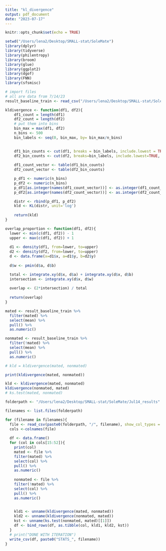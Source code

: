 ```yaml
---
title: "kl_divergence"
output: pdf_document
date: "2023-07-17"
---
```


```r
knitr::opts_chunk$set(echo = TRUE)
```

```r
setwd("/Users/lena2/Desktop/SMALL-stat/SoleMate")
library(dplyr)
library(tidyverse)
library(philentropy)
library(broom)
library(glue)
library(ggplot2)
library(dgof)
library(FNN)
library(sfsmisc)
```

```r
# import files
# all are data from 7/14/23
result_baseline_train <- read_csv("/Users/lena2/Desktop/SMALL-stat/SoleMate/Jul14_results/RESULT_BASELINE_TRAIN.csv", show_col_types = FALSE)
```

```r
kldivergence <- function(df1, df2){
    df1_count = length(df1)
    df2_count = length(df2)
    # put them into bins
    bin_max = max(df1, df2)
    n_bins <- 500
    bin_labels <- seq(0, bin_max, by= bin_max/n_bins)
    

    df1_bin_counts <- cut(df1, breaks = bin_labels, include.lowest = TRUE, labels = FALSE)
    df2_bin_counts <- cut(df2, breaks=bin_labels, include.lowest=TRUE, labels=FALSE)
    
    df1_count_vector <- table(df1_bin_counts)
    df2_count_vector <- table(df2_bin_counts)

    p_df1 <- numeric(n_bins)
    p_df2 <- numeric(n_bins)
    p_df1[as.integer(names(df1_count_vector))] <- as.integer(df1_count_vector)/df1_count
    p_df2[as.integer(names(df2_count_vector))] <- as.integer(df2_count_vector)/df2_count

    distr <- rbind(p_df1, p_df2)
    kld <- KL(distr, unit='log')
    
    return(kld)
}
```

```r
overlap_proportion <- function(df1, df2){
  lower <- min(c(df1, df2)) - 1 
  upper <- max(c(df1, df2)) + 1
  
  d1 <- density(df1, from=lower, to=upper)
  d2 <- density(df2, from=lower, to=upper)
  d <- data.frame(x=d1$x, a=d1$y, b=d2$y)
  
  d$w <- pmin(d$a, d$b)

  total <- integrate.xy(d$x, d$a) + integrate.xy(d$x, d$b)
  intersection <- integrate.xy(d$x, d$w)
  
  overlap <- (2*intersection) / total
  
  return(overlap)
}
```

```r
mated <- result_baseline_train %>%
  filter(mated) %>%
  select(mean) %>%
  pull() %>%
  as.numeric()

nonmated <- result_baseline_train %>%
  filter(!mated) %>%
  select(mean) %>%
  pull() %>%
  as.numeric()

# kld = kldivergence(mated, nonmated)

print(kldivergence(mated, nonmated))

kld <- kldivergence(mated, nonmated)
kldivergence(nonmated, mated)
# ks.test(mated, nonmated)
```

```r
folderpath <- "/Users/lena2/Desktop/SMALL-stat/SoleMate/Jul14_results"

filenames <- list.files(folderpath)

for (filename in filenames){
  file <- read_csv(paste0(folderpath, "/", filename), show_col_types = FALSE)
  cols <-colnames(file)
  
  df <- data.frame()
  for (col in cols[15:52]){
    print(col)
    mated <- file %>%
    filter(mated) %>%
    select(col) %>%
    pull() %>%
    as.numeric()
    
    nonmated <- file %>%
    filter(!mated) %>%
    select(col) %>%
    pull() %>%
    as.numeric()
    

    kld1 <- unname(kldivergence(mated, nonmated))
    kld2 <- unname(kldivergence(nonmated, mated))
    kst <- unname(ks.test(nonmated, mated)[[1]])
    df <- bind_rows(df, as.tibble(col, kld1, kld2, kst))
  }
  # print("DONE WITH ITERATION")
  write_csv(df, paste0("STATS_", filename))
}

```

```r

```





